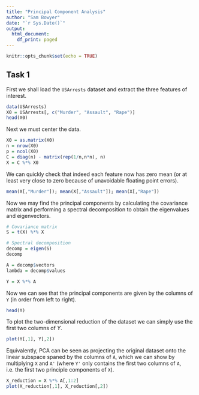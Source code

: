 ```yaml
---
title: "Principal Component Analysis"
author: "Sam Bowyer"
date: "`r Sys.Date()`"
output:
  html_document:
    df_print: paged
---
```


```r
knitr::opts_chunk$set(echo = TRUE)
```
## Task 1
First we shall load the `USArrests` dataset and extract the three features of interest.
```r
data(USArrests)
X0 = USArrests[, c("Murder", "Assault", "Rape")]
head(X0)
```

Next we must center the data.
```r
X0 = as.matrix(X0)
n = nrow(X0)
p = ncol(X0)
C = diag(n) - matrix(rep(1/n,n*n), n)
X = C %*% X0
```

We can quickly check that indeed each feature now has zero mean (or at least very close to zero because of unavoidable floating point errors).
```r
mean(X[,"Murder"]); mean(X[,"Assault"]); mean(X[,"Rape"])
```

Now we may find the principal components by calculating the covariance matrix and performing a spectral decomposition to obtain the eigenvalues and eigenvectors.
```r
# Covariance matrix
S = t(X) %*% X

# Spectral decomposition
decomp = eigen(S)
decomp

A = decomp$vectors
lambda = decomp$values

Y = X %*% A
```

Now we can see that the principal components are given by the columns of `Y` (in order from left to right).
```r
head(Y)
```

To plot the two-dimensional reduction of the dataset we can simply use the first two columns of $Y$.
```r
plot(Y[,1], Y[,2])
```

Equivalently, PCA can be seen as projecting the original dataset onto the linear subspace spaned by the columns of `A`, which we can show by multiplying `X` and `A'` (where `Y'` only contains the first two columns of `A`, i.e. the first two principle components of `X`).
```r
X_reduction = X %*% A[,1:2]
plot(X_reduction[,1], X_reduction[,2])
```